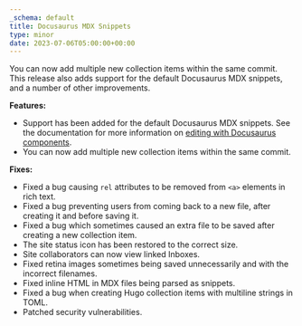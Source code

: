```yaml
---
_schema: default
title: Docusaurus MDX Snippets
type: minor
date: 2023-07-06T05:00:00+00:00
---
```

You can now add multiple new collection items within the same commit. This release also adds support for the default Docusaurus MDX snippets, and a number of other improvements.

**Features:**

* Support has been added for the default Docusaurus MDX snippets. See the documentation for more information on [editing with Docusaurus components](/documentation/articles/snippets-using-docusaurus-components/).
* You can now add multiple new collection items within the same commit.

**Fixes:**

* Fixed a bug causing `rel` attributes to be removed from `<a>` elements in rich text.
* Fixed a bug preventing users from coming back to a new file, after creating it and before saving it.
* Fixed a bug which sometimes caused an extra file to be saved after creating a new collection item.
* The site status icon has been restored to the correct size.
* Site collaborators can now view linked Inboxes.
* Fixed retina images sometimes being saved unnecessarily and with the incorrect filenames.
* Fixed inline HTML in MDX files being parsed as snippets.
* Fixed a bug when creating Hugo collection items with multiline strings in TOML.
* Patched security vulnerabilities.